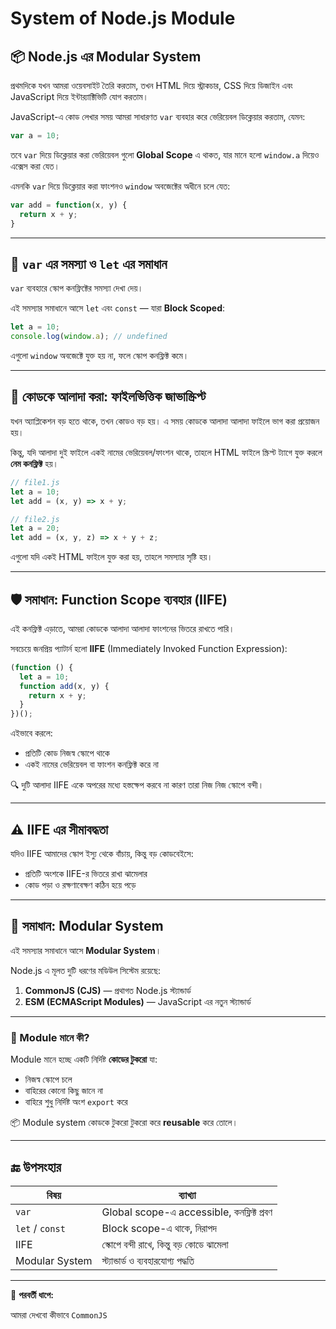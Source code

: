 # System of Node.js Module
## 📦 Node.js এর Modular System

প্রথমদিকে যখন আমরা ওয়েবসাইট তৈরি করতাম, তখন HTML দিয়ে স্ট্রাকচার, CSS দিয়ে ডিজাইন এবং JavaScript দিয়ে ইন্টার‍্যাক্টিভিটি যোগ করতাম।

JavaScript-এ কোড লেখার সময় আমরা সাধারণত `var` ব্যবহার করে ভেরিয়েবল ডিক্লেয়ার করতাম, যেমন:

```jsx
var a = 10;
```

তবে `var` দিয়ে ডিক্লেয়ার করা ভেরিয়েবল গুলো **Global Scope** এ থাকত, যার মানে হলো `window.a` দিয়েও এক্সেস করা যেত।

এমনকি `var` দিয়ে ডিক্লেয়ার করা ফাংশনও `window` অবজেক্টের অধীনে চলে যেত:

```jsx
var add = function(x, y) {
  return x + y;
}
```

---

## 🧠 `var` এর সমস্যা ও `let` এর সমাধান

`var` ব্যবহারে স্কোপ কনফ্লিক্টের সমস্যা দেখা দেয়।

এই সমস্যার সমাধানে আসে `let` এবং `const` — যারা **Block Scoped**:

```jsx
let a = 10;
console.log(window.a); // undefined
```

এগুলো `window` অবজেক্টে যুক্ত হয় না, ফলে স্কোপ কনফ্লিক্ট কমে।

---

## 🧩 কোডকে আলাদা করা: ফাইলভিত্তিক জাভাস্ক্রিপ্ট

যখন অ্যাপ্লিকেশন বড় হতে থাকে, তখন কোডও বড় হয়। এ সময় কোডকে আলাদা আলাদা ফাইলে ভাগ করা প্রয়োজন হয়।

কিন্তু, যদি আলাদা দুই ফাইলে একই নামের ভেরিয়েবল/ফাংশন থাকে, তাহলে HTML ফাইলে স্ক্রিপ্ট ট্যাগে যুক্ত করলে **নেম কনফ্লিক্ট** হয়।

```jsx
// file1.js
let a = 10;
let add = (x, y) => x + y;

// file2.js
let a = 20;
let add = (x, y, z) => x + y + z;
```

এগুলো যদি একই HTML ফাইলে যুক্ত করা হয়, তাহলে সমস্যার সৃষ্টি হয়।

---

## 🛡️ সমাধান: Function Scope ব্যবহার (IIFE)

এই কনফ্লিক্ট এড়াতে, আমরা কোডকে আলাদা আলাদা ফাংশনের ভিতরে রাখতে পারি।

সবচেয়ে জনপ্রিয় প্যাটার্ন হলো **IIFE** (Immediately Invoked Function Expression):

```jsx
(function () {
  let a = 10;
  function add(x, y) {
    return x + y;
  }
})();
```

এইভাবে করলে:

- প্রতিটি কোড নিজস্ব স্কোপে থাকে
- একই নামের ভেরিয়েবল বা ফাংশন কনফ্লিক্ট করে না

🔍 দুটি আলাদা IIFE একে অপরের মধ্যে হস্তক্ষেপ করবে না কারণ তারা নিজ নিজ স্কোপে বন্দী।

---

## ⚠️ IIFE এর সীমাবদ্ধতা

যদিও IIFE আমাদের স্কোপ ইস্যু থেকে বাঁচায়, কিন্তু বড় কোডবেইসে:

- প্রতিটি অংশকে IIFE-র ভিতরে রাখা ঝামেলার
- কোড পড়া ও রক্ষণাবেক্ষণ কঠিন হয়ে পড়ে

---

## 🚀 সমাধান: Modular System

এই সমস্যার সমাধানে আসে **Modular System**।

Node.js এ মূলত দুটি ধরণের মডিউল সিস্টেম রয়েছে:

1. **CommonJS (CJS)** — প্রথাগত Node.js স্ট্যান্ডার্ড
2. **ESM (ECMAScript Modules)** — JavaScript এর নতুন স্ট্যান্ডার্ড

---

### 🧱 Module মানে কী?

Module মানে হচ্ছে একটি নির্দিষ্ট **কোডের টুকরো** যা:

- নিজস্ব স্কোপে চলে
- বাহিরের কোনো কিছু জানে না
- বাহিরে শুধু নির্দিষ্ট অংশ `export` করে

📦 Module system কোডকে টুকরো টুকরো করে **reusable** করে তোলে।

---

## 🔚 উপসংহার

| বিষয় | ব্যাখ্যা |
| --- | --- |
| `var` | Global scope-এ accessible, কনফ্লিক্ট প্রবণ |
| `let` / `const` | Block scope-এ থাকে, নিরাপদ |
| IIFE | স্কোপে বন্দী রাখে, কিন্তু বড় কোডে ঝামেলা |
| Modular System | স্ট্যান্ডার্ড ও ব্যবহারযোগ্য পদ্ধতি |

---

🚀 **পরবর্তী ধাপে:**

আমরা দেখবো কীভাবে `CommonJS`